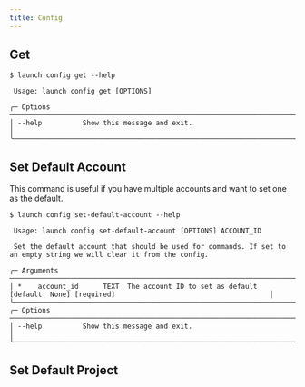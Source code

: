 ```yaml
---
title: Config
---
```


## Get

```
$ launch config get --help
                                                                                                                               
 Usage: launch config get [OPTIONS]                                                                                            
                                                                                                                               
╭─ Options ───────────────────────────────────────────────────────────────────────────────────────────────────────────────────╮
│ --help          Show this message and exit.                                                                                 │
╰─────────────────────────────────────────────────────────────────────────────────────────────────────────────────────────────╯
```

## Set Default Account

<Tip>
    This command is useful if you have multiple accounts and want to set one as the default.
</Tip>

```
$ launch config set-default-account --help
                                                                                                                               
 Usage: launch config set-default-account [OPTIONS] ACCOUNT_ID                                                                 
                                                                                                                               
 Set the default account that should be used for commands. If set to an empty string we will clear it from the config.         
                                                                                                                               
╭─ Arguments ─────────────────────────────────────────────────────────────────────────────────────────────────────────────────╮
│ *    account_id      TEXT  The account ID to set as default [default: None] [required]                                      │
╰─────────────────────────────────────────────────────────────────────────────────────────────────────────────────────────────╯
╭─ Options ───────────────────────────────────────────────────────────────────────────────────────────────────────────────────╮
│ --help          Show this message and exit.                                                                                 │
╰─────────────────────────────────────────────────────────────────────────────────────────────────────────────────────────────╯
```

## Set Default Project
